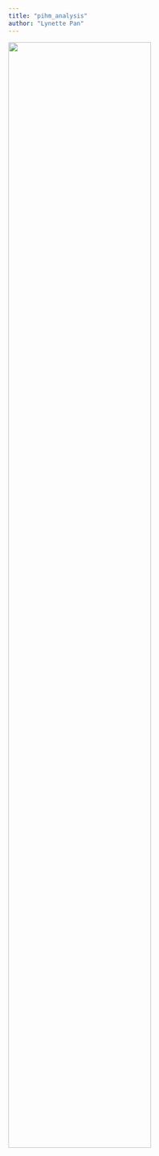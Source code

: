 ```yaml
---
title: "pihm_analysis"
author: "Lynette Pan"
---
```


<img src="images/Yue Pan_pihm_Rcoding.jpg" style="width:75%">